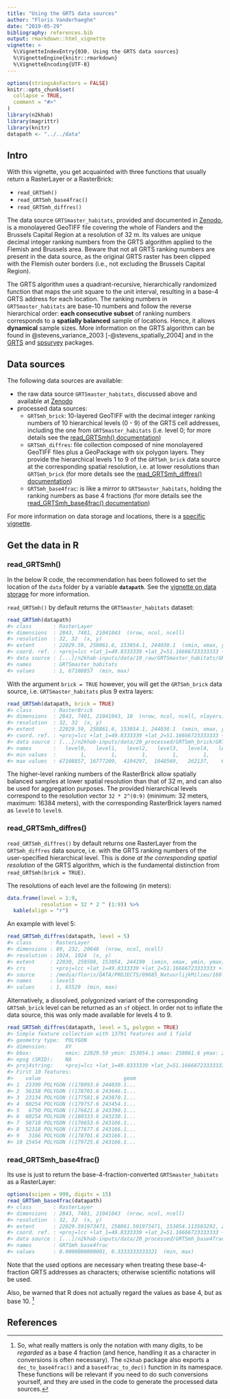 ```yaml
---
title: "Using the GRTS data sources"
author: "Floris Vanderhaeghe"
date: "2019-05-29"
bibliography: references.bib
output: rmarkdown::html_vignette
vignette: >
  %\VignetteIndexEntry{030. Using the GRTS data sources}
  %\VignetteEngine{knitr::rmarkdown}
  %\VignetteEncoding{UTF-8}
---
```


```r
options(stringsAsFactors = FALSE)
knitr::opts_chunk$set(
  collapse = TRUE,
  comment = "#>"
)
library(n2khab)
library(magrittr)
library(knitr)
datapath <- "../../data"
```

## Intro

With this vignette, you get acquainted with three functions that usually return a RasterLayer or a RasterBrick:

- `read_GRTSmh()`
- `read_GRTSmh_base4frac()`
- `read_GRTSmh_diffres()`

The data source `GRTSmaster_habitats`, provided and documented in [Zenodo](https://doi.org/10.5281/zenodo.2611233), is a monolayered GeoTIFF file covering the whole of Flanders and the Brussels Capital Region at a resolution of 32 m.
Its values are unique decimal integer ranking numbers from the GRTS algorithm applied to the Flemish and Brussels area.
Beware that not all GRTS ranking numbers are present in the data source, as the original GRTS raster has been clipped with the Flemish outer borders (i.e., not excluding the Brussels Capital Region).

The GRTS algorithm uses a quadrant-recursive, hierarchically randomized function that maps the unit square to the unit interval, resulting in a base-4 GRTS address for each location. The ranking numbers in `GRTSmaster_habitats` are base-10 numbers and follow the reverse hierarchical order: **each consecutive subset** of ranking numbers corresponds to a **spatially balanced** sample of locations. Hence, it allows **dynamical** sample sizes. More information on the GRTS algorithm can be found in @stevens_variance_2003 [-@stevens_spatially_2004] and in the [GRTS](https://github.com/ThierryO/grts) and [spsurvey](https://cran.r-project.org/web/packages/spsurvey) packages.


## Data sources

The following data sources are available:

- the raw data source `GRTSmaster_habitats`, discussed above and available at [Zenodo](https://doi.org/10.5281/zenodo.2611233)
- processed data sources:
    - `GRTSmh_brick`: 10-layered GeoTIFF with the decimal integer ranking numbers of 10 hierarchical levels (0 - 9) of the GRTS cell addresses, including the one from `GRTSmaster_habitats` (i.e. level 0; for more details see the [read_GRTSmh() documentation](../html/read_GRTSmh.html))
    - `GRTSmh_diffres`: file collection composed of nine monolayered GeoTIFF files plus a GeoPackage with six polygon layers. They provide the hierarchical levels 1 to 9 of the `GRTSmh_brick` data source at the corresponding spatial resolution, i.e. at lower resolutions than `GRTSmh_brick` (for more details see the [read_GRTSmh_diffres() documentation](../html/read_GRTSmh_diffres.html))
    - `GRTSmh_base4frac`: is like a mirror to `GRTSmaster_habitats`, holding the ranking numbers as base 4 fractions (for more details see the [read_GRTSmh_base4frac() documentation](../html/read_GRTSmh_base4frac.html))

For more information on data storage and locations, there is a [specific vignette](../doc/vign-020_datastorage.html).

## Get the data in R

### read_GRTSmh()

In the below R code, the recommendation has been followed to set the location of the `data` folder by a variable **`datapath`**.
See the [vignette on data storage](../doc/vign-020_datastorage.html) for more information.

`read_GRTSmh()` by default returns the `GRTSmaster_habitats` dataset:

```r
read_GRTSmh(datapath)
#> class       : RasterLayer 
#> dimensions  : 2843, 7401, 21041043  (nrow, ncol, ncell)
#> resolution  : 32, 32  (x, y)
#> extent      : 22029.59, 258861.6, 153054.1, 244030.1  (xmin, xmax, ymin, ymax)
#> coord. ref. : +proj=lcc +lat_1=49.8333339 +lat_2=51.16666723333333 +lat_0=90 +lon_0=4.367486666666666 +x_0=150000.01256 +y_0=5400088.4378 +ellps=intl +units=m +no_defs 
#> data source : [...]/n2khab-inputs/data/10_raw/GRTSmaster_habitats/GRTSmaster_habitats.tif 
#> names       : GRTSmaster_habitats 
#> values      : 1, 67108857  (min, max)
```

With the argument `brick = TRUE` however, you will get the `GRTSmh_brick` data source, i.e. `GRTSmaster_habitats` plus 9 extra layers:

```r
read_GRTSmh(datapath, brick = TRUE)
#> class       : RasterBrick 
#> dimensions  : 2843, 7401, 21041043, 10  (nrow, ncol, ncell, nlayers)
#> resolution  : 32, 32  (x, y)
#> extent      : 22029.59, 258861.6, 153054.1, 244030.1  (xmin, xmax, ymin, ymax)
#> coord. ref. : +proj=lcc +lat_1=49.8333339 +lat_2=51.16666723333333 +lat_0=90 +lon_0=4.367486666666666 +x_0=150000.01256 +y_0=5400088.4378 +ellps=intl +units=m +no_defs 
#> data source : [...]/n2khab-inputs/data/20_processed/GRTSmh_brick/GRTSmh_brick.tif 
#> names       :   level0,   level1,   level2,   level3,   level4,   level5,   level6,   level7,   level8,   level9 
#> min values  :        1,        1,        1,        1,        1,        1,        1,        1,        1,        1 
#> max values  : 67108857, 16777209,  4194297,  1048569,   262137,    65529,    16377,     4089,     1017,      253
```

The higher-level ranking numbers of the RasterBrick allow spatially balanced samples at lower spatial resolution than that of 32 m, and can also be used for aggregation purposes.
The provided hierarchical levels correspond to the resolution vector `32 * 2^(0:9)` (minimum: 32 meters, maximum: 16384 meters), with the corresponding RasterBrick layers named as `level0` to `level9`.

### read_GRTSmh_diffres()

`read_GRTSmh_diffres()` by default returns one RasterLayer from the `GRTSmh_diffres` data source, i.e. with the GRTS ranking numbers of the user-specified hierarchical level.
This is done _at the corresponding spatial resolution_ of the GRTS algorithm, which is the fundamental distinction from `read_GRTSmh(brick = TRUE)`.

The resolutions of each level are the following (in meters):

```r
data.frame(level = 1:9,
           resolution = 32 * 2 ^ (1:9)) %>% 
  kable(align = "r")
```

An example with level 5:

```r
read_GRTSmh_diffres(datapath, level = 5)
#> class      : RasterLayer 
#> dimensions : 89, 232, 20648  (nrow, ncol, ncell)
#> resolution : 1024, 1024  (x, y)
#> extent     : 22030, 259598, 153054, 244190  (xmin, xmax, ymin, ymax)
#> crs        : +proj=lcc +lat_1=49.8333339 +lat_2=51.16666723333333 +lat_0=90 +lon_0=4.367486666666666 +x_0=150000.01256 +y_0=5400088.4378 +ellps=intl +units=m +no_defs 
#> source     : /media/floris/DATA/PROJECTS/09685_NatuurlijkMilieu/160 Bewerkingen en resultaat/Repos_en_data/n2khab-inputs/data/20_processed/GRTSmh_diffres/GRTSmh_diffres.5.tif 
#> names      : level5 
#> values     : 1, 65529  (min, max)
```

Alternatively, a dissolved, polygonized variant of the corresponding `GRTSmh_brick` level can be returned as an `sf` object.
In order not to inflate the data source, this was only made available for levels 4 to 9.

```r
read_GRTSmh_diffres(datapath, level = 5, polygon = TRUE)
#> Simple feature collection with 13791 features and 1 field
#> geometry type:  POLYGON
#> dimension:      XY
#> bbox:           xmin: 22029.59 ymin: 153054.1 xmax: 258861.6 ymax: 244030.1
#> epsg (SRID):    NA
#> proj4string:    +proj=lcc +lat_1=49.8333339 +lat_2=51.16666723333333 +lat_0=90 +lon_0=4.367486666666666 +x_0=150000.01256 +y_0=5400088.4378 +ellps=intl +units=m +no_defs
#> First 10 features:
#>    value                           geom
#> 1  23390 POLYGON ((178093.6 244030.1...
#> 2  56158 POLYGON ((178701.6 243646.1...
#> 3  23134 POLYGON ((177581.6 243870.1...
#> 4  60254 POLYGON ((179757.6 243454.1...
#> 5   6750 POLYGON ((176621.6 243390.1...
#> 6  60254 POLYGON ((180333.6 243230.1...
#> 7  58718 POLYGON ((176653.6 243166.1...
#> 8  52318 POLYGON ((177677.6 243166.1...
#> 9   3166 POLYGON ((178701.6 243166.1...
#> 10 15454 POLYGON ((179725.6 243166.1...
```


### read_GRTSmh_base4frac()

Its use is just to return the base-4-fraction-converted `GRTSmaster_habitats` as a RasterLayer:

```r
options(scipen = 999, digits = 15)
read_GRTSmh_base4frac(datapath)
#> class       : RasterLayer 
#> dimensions  : 2843, 7401, 21041043  (nrow, ncol, ncell)
#> resolution  : 32, 32  (x, y)
#> extent      : 22029.591973471, 258861.591973471, 153054.113583292, 244030.113583292  (xmin, xmax, ymin, ymax)
#> coord. ref. : +proj=lcc +lat_1=49.8333339 +lat_2=51.16666723333333 +lat_0=90 +lon_0=4.367486666666666 +x_0=150000.01256 +y_0=5400088.4378 +ellps=intl +units=m +no_defs 
#> data source : [...]/n2khab-inputs/data/20_processed/GRTSmh_base4frac/GRTSmh_base4frac.tif 
#> names       : GRTSmh_base4frac 
#> values      : 0.0000000000001, 0.3333333333321  (min, max)
```

Note that the used options are necessary when treating these base-4-fraction GRTS addresses as characters; otherwise scientific notations will be used.

Also, be warned that R does not actually regard the values as base 4, but as base 10. [^base4]

[^base4]: So, what really matters is only the notation with many digits, to be _regarded_ as a base 4 fraction (and hence, handling it as a character in conversions is often necessary).
The `n2khab` package also exports a `dec_to_base4frac()` and a `base4frac_to_dec()` function in its namespace.
These functions will be relevant if you need to do such conversions yourself, and they are used in the code to generate the processed data sources.


## References


